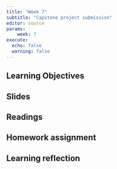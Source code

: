 ```yaml
---
title: "Week 7"
subtitle: "Capstone project submission"
editor: source
params:
    week: 7
execute: 
  echo: false
  warning: false
---
```



## Learning Objectives

## Slides

## Readings

## Homework assignment

## Learning reflection

